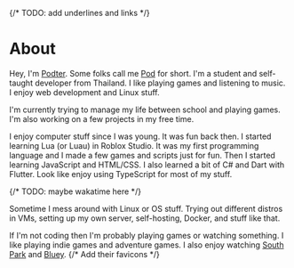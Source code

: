 
{/* TODO: add underlines and links */}

<H1 className="mt-0">About</H1>

Hey, I'm <U>Podter</U>. Some folks call me <U>Pod</U> for short. I'm a student and self-taught
developer from Thailand. I like playing games and listening to music. I enjoy
web development and Linux stuff.

I'm currently trying to manage my life between school and playing games.
I'm also working on a few projects in my free time.

<Separator className="mt-6" />

I enjoy computer stuff since I was young. It was fun back then.
I started learning Lua (or Luau) in Roblox Studio. It was my first programming language and
I made a few games and scripts just for fun. Then I started learning JavaScript and HTML/CSS.
I also learned a bit of C# and Dart with Flutter. Look like enjoy using TypeScript for most of my stuff.

{/* TODO: maybe wakatime here */}

Sometime I mess around with Linux or OS stuff. Trying out different distros in VMs,
setting up my own server, self-hosting, Docker, and stuff like that.

<PodterServer />

If I'm not coding then I'm probably playing games or watching something.
I like playing indie games and adventure games. I also enjoy watching
[South Park](https://www.southparkstudios.com) and [Bluey](https://www.bluey.tv).
{/* Add their favicons */}

<Separator className="mt-6" />

<Socials />
